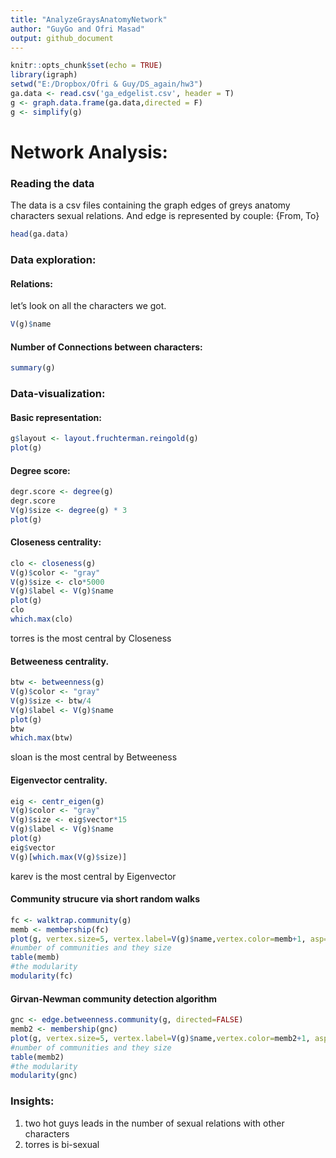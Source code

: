 ```yaml
---
title: "AnalyzeGraysAnatomyNetwork"
author: "GuyGo and Ofri Masad"
output: github_document
---
```


```r
knitr::opts_chunk$set(echo = TRUE)
library(igraph)
setwd("E:/Dropbox/Ofri & Guy/DS_again/hw3")
ga.data <- read.csv('ga_edgelist.csv', header = T)
g <- graph.data.frame(ga.data,directed = F)
g <- simplify(g)
```


# Network Analysis:
### Reading the data
The data is a csv files containing the graph edges of greys anatomy characters sexual relations.
And edge is represented by couple: {From, To}
```r
head(ga.data)
```
### Data exploration:
#### Relations:
let's look on all the characters we got.
```r
V(g)$name
```
#### Number of Connections between characters:
```r
summary(g)
```

### Data-visualization:
#### Basic representation:
```r
g$layout <- layout.fruchterman.reingold(g)
plot(g)
```  

#### Degree score:
```r
degr.score <- degree(g)
degr.score
V(g)$size <- degree(g) * 3 
plot(g)
```

#### Closeness centrality:
```r
clo <- closeness(g) 
V(g)$color <- "gray"
V(g)$size <- clo*5000
V(g)$label <- V(g)$name
plot(g)
clo
which.max(clo)
```  

torres is the most central by Closeness


#### Betweeness centrality.
```r
btw <- betweenness(g) 
V(g)$color <- "gray"
V(g)$size <- btw/4
V(g)$label <- V(g)$name
plot(g)
btw
which.max(btw)
```  

sloan is the most central by Betweeness

#### Eigenvector centrality.
```r
eig <- centr_eigen(g)
V(g)$color <- "gray"
V(g)$size <- eig$vector*15
V(g)$label <- V(g)$name
plot(g)
eig$vector
V(g)[which.max(V(g)$size)]
```  

karev is the most central by Eigenvector

#### Community strucure via short random walks
```r
fc <- walktrap.community(g)
memb <- membership(fc)
plot(g, vertex.size=5, vertex.label=V(g)$name,vertex.color=memb+1, asp=FALSE)
#number of communities and they size
table(memb)
#the modularity
modularity(fc)
```  


#### Girvan-Newman community detection algorithm
```r
gnc <- edge.betweenness.community(g, directed=FALSE)
memb2 <- membership(gnc)
plot(g, vertex.size=5, vertex.label=V(g)$name,vertex.color=memb2+1, asp=FALSE)
#number of communities and they size
table(memb2)
#the modularity
modularity(gnc)
```  


### Insights:
1. two hot guys leads in the number of sexual relations with other characters  
2. torres is bi-sexual